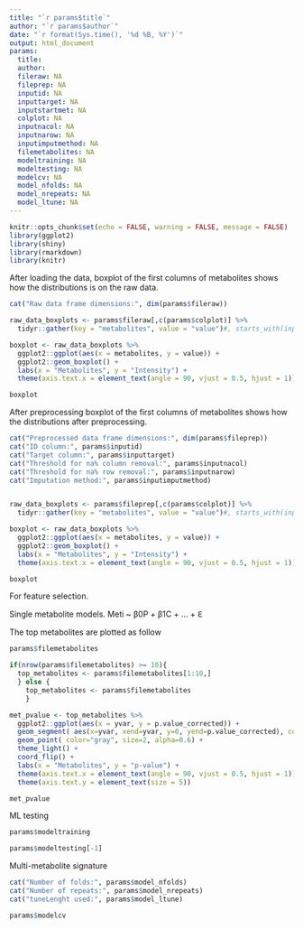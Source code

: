 ```yaml
---
title: "`r params$title`"
author: "`r params$author`"
date: "`r format(Sys.time(), '%d %B, %Y')`" 
output: html_document
params:
  title:
  author:
  fileraw: NA
  fileprep: NA 
  inputid: NA
  inputtarget: NA
  inputstartmet: NA
  colplot: NA
  inputnacol: NA
  inputnarow: NA
  inputimputmethod: NA
  filemetabolites: NA
  modeltraining: NA
  modeltesting: NA
  modelcv: NA
  model_nfolds: NA
  model_nrepeats: NA
  model_ltune: NA
---
```


```r
knitr::opts_chunk$set(echo = FALSE, warning = FALSE, message = FALSE)
library(ggplot2)
library(shiny)
library(rmarkdown)
library(knitr)
```

After loading the data, boxplot of the first columns of metabolites shows how the distributions is on the raw data.

```r
cat("Raw data frame dimensions:", dim(params$fileraw))

raw_data_boxplots <- params$fileraw[,c(params$colplot)] %>%
  tidyr::gather(key = "metabolites", value = "value")#, starts_with(input$key_plot))

boxplot <- raw_data_boxplots %>%
  ggplot2::ggplot(aes(x = metabolites, y = value)) +
  ggplot2::geom_boxplot() +
  labs(x = "Metabolites", y = "Intensity") +
  theme(axis.text.x = element_text(angle = 90, vjust = 0.5, hjust = 1))

boxplot
```

After preprocessing boxplot of the first columns of metabolites shows how the distributions after preprocessing.

```r
cat("Preprocessed data frame dimensions:", dim(params$fileprep))
cat("ID column:", params$inputid)
cat("Target column:", params$inputtarget)
cat("Threshold for na% column removal:", params$inputnacol)
cat("Threshold for na% row removal:", params$inputnarow)
cat("Imputation method:", params$inputimputmethod)


raw_data_boxplots <- params$fileprep[,c(params$colplot)] %>%
  tidyr::gather(key = "metabolites", value = "value")#, starts_with(input$key_plot))

boxplot <- raw_data_boxplots %>%
  ggplot2::ggplot(aes(x = metabolites, y = value)) +
  ggplot2::geom_boxplot() +
  labs(x = "Metabolites", y = "Intensity") +
  theme(axis.text.x = element_text(angle = 90, vjust = 0.5, hjust = 1))

boxplot
```

For feature selection.

Single metabolite models. Meti \~ β0P + β1C + ... + Ԑ

The top metabolites are plotted as follow

```r
params$filemetabolites

if(nrow(params$filemetabolites) >= 10){
  top_metabolites <- params$filemetabolites[1:10,]
  } else {
    top_metabolites <- params$filemetabolites
    }

met_pvalue <- top_metabolites %>%
  ggplot2::ggplot(aes(x = yvar, y = p.value_corrected)) +
  geom_segment( aes(x=yvar, xend=yvar, y=0, yend=p.value_corrected), color="black") +
  geom_point( color="gray", size=2, alpha=0.6) +
  theme_light() +
  coord_flip() +
  labs(x = "Metabolites", y = "p-value") +
  theme(axis.text.x = element_text(angle = 90, vjust = 0.5, hjust = 1)) +
  theme(axis.text.y = element_text(size = 5))

met_pvalue
```

ML testing

```r
params$modeltraining

params$modeltesting[-1]
```

Multi-metabolite signature

```r
cat("Number of folds:", params$model_nfolds)
cat("Number of repeats:", params$model_nrepeats)
cat("tuneLenght used:", params$model_ltune)

params$modelcv
```
